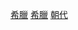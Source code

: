 {{Catnav|頁面分類|社会|政治|政治制度|政体|君主制}}
{{Catnav|頁面分類|社会|政治|朝代}}
{{Catnav|頁面分類|历史|各國歷史|希臘歷史}}

[[Category:君主制|希臘]]
[[Category:朝代|希臘]]
[[Category:希臘歷史|朝代]]